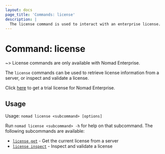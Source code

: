 ```yaml
---
layout: docs
page_title: 'Commands: license'
description: |
  The license command is used to interact with an enterprise license.
---
```


# Command: license

~> License commands are only available with Nomad Enterprise.

The `license` commands can be used to retrieve license information from a server,
or inspect and validate a license.

Click [here](https://www.hashicorp.com/products/nomad/trial) to get a trial license for Nomad Enterprise.

## Usage

Usage: `nomad license <subcommand> [options]`

Run `nomad license <subcommand> -h` for help on that subcommand. The following
subcommands are available:

- [`license get`][get] - Get the current license from a server
- [`license inspect`][inspect] - Inspect and validate a license

[get]: /nomad/commands/license/get 'Get the current license from a server'
[inspect]: /nomad/commands/license/inspect 'Inspect and validate a license'
